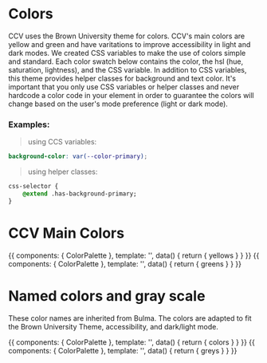 
<Meta title="Style Guide|Colors" component={ColorPalette} decorators={[withA11y]} />

# Colors

CCV uses the Brown University theme for colors. 
CCV's main colors are yellow and green and have varitations to improve accessibility in light and dark modes.
We created CSS variables to make the use of colors simple and standard. 
Each color swatch below contains the color, the hsl (hue, saturation, lightness), and the CSS variable.
In addition to CSS variables, this theme provides helper classes for background and text color. It's important that
you only use CSS variables or helper classes and never hardcode a color code in your element in order to guarantee the colors 
will change based on the user's mode preference (light or dark mode).

### Examples:
> using CCS variables:
```scss
background-color: var(--color-primary);
```

> using helper classes:
<!-- note: sass as language because scss was treating . in a weird way. -->
```sass 
css-selector {
    @extend .has-background-primary;
}
```

# CCV Main Colors

<Preview>
  <Story name="CCV Yellows">
    {{
        components: { ColorPalette },
        template: '<ColorPalette :colors="yellows"/>',
        data() {
            return {
                yellows
            }
        }
    }}
  </Story>
  <Story name="CCV Greens">
    {{
        components: { ColorPalette },
        template: '<ColorPalette :colors="greens"/>',
        data() {
            return {
                greens
            }
        }
    }}
  </Story>
</Preview>

# Named colors and gray scale

These color names are inherited from Bulma. The colors are adapted to fit the Brown University Theme, accessibility, and dark/light mode.

<Preview>
  <Story name="Named Colors">
    {{
        components: { ColorPalette },
        template: '<ColorPalette :colors="colors"/>',
        data() {
            return {
                colors
            }
        }
    }}
  </Story>
  <Story name="Grey Scale">
    {{
        components: { ColorPalette },
        template: '<ColorPalette :colors="greys"/>',
        data() {
            return {
                greys
            }
        }
    }}
  </Story>
</Preview>
